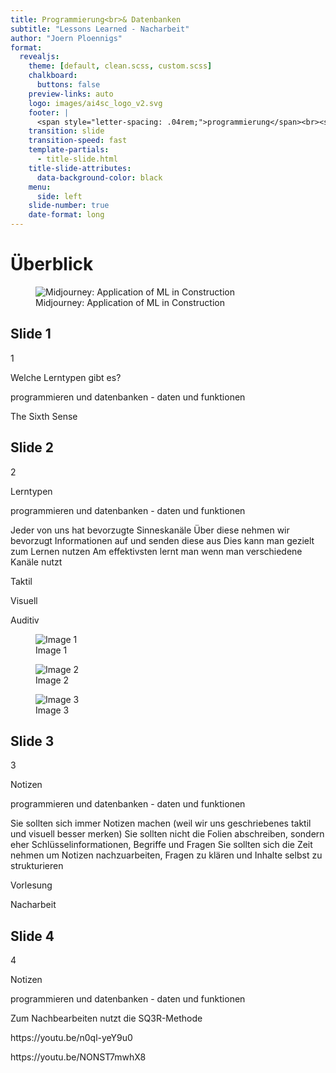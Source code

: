 ```yaml
---
title: Programmierung<br>& Datenbanken
subtitle: "Lessons Learned - Nacharbeit"
author: "Joern Ploennigs"
format:
  revealjs:
    theme: [default, clean.scss, custom.scss]
    chalkboard: 
      buttons: false
    preview-links: auto
    logo: images/ai4sc_logo_v2.svg
    footer: |
      <span style="letter-spacing: .04rem;">programmierung</span><br><span style="letter-spacing: .0rem;">und datenbanken</span>
    transition: slide
    transition-speed: fast
    template-partials:
      - title-slide.html
    title-slide-attributes:
      data-background-color: black
    menu:
      side: left
    slide-number: true
    date-format: long
---
```


 
# Überblick {background="#333"}
<div class="midjourneyXX_frame">
![Midjourney: Application of ML in Construction](images/ueberblick/mj_application_of_machine_learning_in_construction.png){class="midjourneyXX"}
</div>



## Slide 1


1

Welche Lerntypen  gibt es?

programmieren und datenbanken - daten und funktionen

The Sixth Sense

## Slide 2


2

Lerntypen

programmieren und datenbanken - daten und funktionen

Jeder von uns hat bevorzugte Sinneskanäle
Über diese nehmen wir bevorzugt Informationen auf und senden diese aus
Dies kann man gezielt zum Lernen nutzen
Am effektivsten lernt man wenn man verschiedene Kanäle nutzt

Taktil

Visuell

Auditiv

![Image 1](images/03x_Nacharbeit/image_1.png)

![Image 2](images/03x_Nacharbeit/image_2.png)

![Image 3](images/03x_Nacharbeit/image_3.png)

## Slide 3


3

Notizen

programmieren und datenbanken - daten und funktionen

Sie sollten sich immer Notizen machen (weil wir uns geschriebenes taktil und visuell besser merken)
Sie sollten nicht die Folien abschreiben, sondern eher Schlüsselinformationen, Begriffe und Fragen
Sie sollten sich die Zeit nehmen um Notizen nachzuarbeiten,  Fragen zu klären und Inhalte selbst zu strukturieren

Vorlesung

Nacharbeit

## Slide 4


4

Notizen

programmieren und datenbanken - daten und funktionen

Zum Nachbearbeiten nutzt die SQ3R-Methode

https://youtu.be/n0ql-yeY9u0

https://youtu.be/NONST7mwhX8